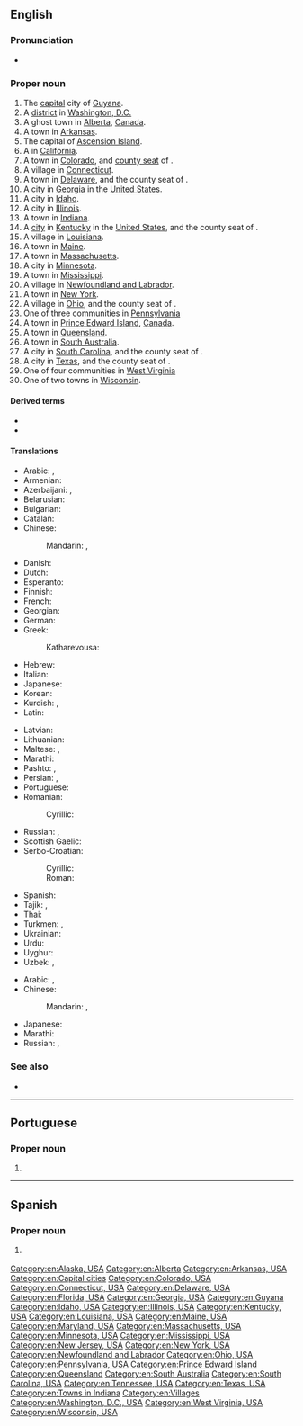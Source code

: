 {{also|George Town}}
{{slim-wikipedia|Georgetown (disambiguation)}}
==English==
{{wikipedia}}

===Pronunciation===
* {{homophones|lang=en|George Town}}

===Proper noun===
{{en-proper noun}}

# The [[capital]] city of [[Guyana]].
# A [[district]] in [[Washington, D.C.]]
# A ghost town in [[Alberta]], [[Canada]].
# A town in [[Arkansas]].
# The capital of [[Ascension Island]].
# A {{w|census-designated place}} in [[California]].
# A town in [[Colorado]], and [[county seat]] of {{l|en|Clear Creek County}}.
# A village in [[Connecticut]].
# A town in [[Delaware]], and the county seat of {{l|en|Sussex County}}.
# A city in [[Georgia]] in the [[United States]].
# A city in [[Idaho]].
# A city in [[Illinois]].
# A town in [[Indiana]].
# A [[city]] in [[Kentucky]] in the [[United States]], and the county seat of {{l|en|Scott County}}.
# A village in [[Louisiana]].
# A town in [[Maine]].
# A town in [[Massachusetts]].
# A city in [[Minnesota]].
# A town in [[Mississippi]].
# A village in [[Newfoundland and Labrador]].
# A town in [[New York]].
# A village in [[Ohio]], and the county seat of {{l|en|Brown County}}.
# One of three communities in [[Pennsylvania]]
# A town in [[Prince Edward Island]], [[Canada]].
# A town in [[Queensland]].
# A town in [[South Australia]].
# A city in [[South Carolina]], and the county seat of {{l|en|Georgetown County}}.
# A city in [[Texas]], and the county seat of {{l|en|Williamson County}}.
# One of four communities in [[West Virginia]]
# One of two towns in [[Wisconsin]].

====Derived terms====
* {{l|en|Georgetown County}}
* {{l|en|Georgetowner}}

====Translations====
{{trans-top|capital of Guyana}}
* Arabic: {{t|ar|جُورْجْتَاوْن|m|tr=jurjtawn}}, {{t|ar|جُورْج تَاوْن|m|tr=jurj tawn}}
* Armenian: {{t|hy|Ջորջտաուն}}
* Azerbaijani: {{t|az|Ҹорҹтаун|sc=Cyrl}}, {{t|az|Corctaun}}
* Belarusian: {{t|be|Джорджтаўн}}
* Bulgarian: {{t|bg|Джорджтаун}}
* Catalan: {{t|ca|Georgetown}}
* Chinese:
*: Mandarin: {{t+|cmn|喬治敦|sc=Hani}}, {{t+|cmn|乔治敦|tr=Qiáozhìdūn|sc=Hani}}
* Danish: {{t|da|Georgetown}}
* Dutch: {{t|nl|Georgetown}}
* Esperanto: {{t|eo|Ĝorĝtaŭno}}
* Finnish: {{t|fi|Georgetown}}
* French: {{t+|fr|Georgetown}}
* Georgian: {{t|ka|ჯორჯტაუნი}}
* German: {{t+|de|Georgetown}}
* Greek: {{t|el|Τζόρτζταουν}}
*: Katharevousa: {{t|el|Τζώρτζταουν}}
* Hebrew: {{t|he|ג'ורג' טאון|sc=Hebr}}
* Italian: {{t|it|Georgetown}}
* Japanese: {{t|ja|ジョージタウン|tr=Jōjitaun|sc=Jpan}}
* Korean: {{t+|ko|조지타운|tr=Jojitaun}}
* Kurdish: {{t|ku|جۆرج تاون|sc=ku-Arab}}, {{t|ku|Corctawn}}
* Latin: {{t|la|Georgiopolis}}
{{trans-mid}}
* Latvian: {{t|lv|Džordžtauna}}
* Lithuanian: {{t|lt|Džordžtaunas}}
* Maltese: {{t|mt|Ġorġtawn}}, {{t|mt|Belt ta' Ġorġ}}
* Marathi: {{t|mr|जॉर्जटाउन|n|tr=jǒrjṭāun|sc=Deva}}
* Pashto: {{t|ps|جورج ټون|tr=jorj ṫaun|sc=ps-Arab}}, {{t|ps|جورج ټاون|tr=jorj ṫāūn|sc=ps-Arab}}
* Persian: {{t|fa|جورج تاون|tr=jorj tāun|sc=fa-Arab}}, {{t|fa|جورج تائون|tr=jorj tā'ūn|sc=fa-Arab}}
* Portuguese: {{t|pt|Georgetown}}
* Romanian: {{t+|ro|Georgetown}}
*: Cyrillic: {{t|ro|Ӂеорӂетаун|tr=Djeordjetaun|sc=Cyrl}}
* Russian: {{t+|ru|Джо́рджтаун|m}}, {{t+|ru|Джорджта́ун|m}}
* Scottish Gaelic: {{t|gd|Baile Dheòrsa}}
* Serbo-Croatian:
*: Cyrillic: {{t|sh|Џорџтаун|m|sc=Cyrl}}
*: Roman: {{t|sh|Džordžtaun|m}}
* Spanish: {{t+|es|Georgetown}}
* Tajik: {{t|tg|Ҷорҷтаун|tr=Ǧorǧtaun|sc=Cyrl}}, {{t|tg|جارجتون|tr=Jôrjtaun|sc=Arab}}
* Thai: {{t|th|จอร์จทาวน์|tr=jòttaao}}
* Turkmen: {{t|tk|Джорджтаун|sc=Cyrl}}, {{t|tk|Jorjtaun}}
* Ukrainian: {{t|uk|Джорджтаун|sc=Cyrl}}
* Urdu: {{t|ur|جارج ٹاؤن|tr=jārj ṫā'un|sc=ug-Arab}}
* Uyghur: {{t|ug|جورجتاۋن|tr=Jorjtawn|sc=ug-Arab}}
* Uzbek: {{t|uz|Джорджтаун|sc=Cyrl}}, {{t|uz|Djordjtaun}}
{{trans-bottom}}

{{trans-top|district of Washington, DC}}
* Arabic: {{t|ar|جُورْجْتَاوْن|m|tr=jurjtawn}}, {{t|ar|جُورْج تَاوْن|m|tr=jurj tawn}}
* Chinese:
*: Mandarin: {{t+|cmn|喬治敦|sc=Hani}}, {{t+|cmn|乔治敦|tr=Qiáozhìdūn|sc=Hani}}
{{trans-mid}}
* Japanese: {{t|ja|ジョージタウン|tr=Jōjitaun}}
* Marathi: {{t|mr|जॉर्जटाउन|tr=jǒrjaṭāuna|sc=Deva}}
* Russian: {{t+|ru|Джо́рджтаун|m}}, {{t+|ru|Джорджта́ун|m}}
{{trans-bottom}}

===See also===
* {{projectlink|wikipedia}}

[[Category:en:Alaska, USA]]
[[Category:en:Alberta]]
[[Category:en:Arkansas, USA]]
[[Category:en:Capital cities]]
[[Category:en:Colorado, USA]]
[[Category:en:Connecticut, USA]]
[[Category:en:Delaware, USA]]
[[Category:en:Florida, USA]]
[[Category:en:Georgia, USA]]
[[Category:en:Guyana]]
[[Category:en:Idaho, USA]]
[[Category:en:Illinois, USA]]
[[Category:en:Kentucky, USA]]
[[Category:en:Louisiana, USA]]
[[Category:en:Maine, USA]]
[[Category:en:Maryland, USA]]
[[Category:en:Massachusetts, USA]]
[[Category:en:Minnesota, USA]]
[[Category:en:Mississippi, USA]]
[[Category:en:New Jersey, USA]]
[[Category:en:New York, USA]]
[[Category:en:Newfoundland and Labrador]]
[[Category:en:Ohio, USA]]
[[Category:en:Pennsylvania, USA]]
[[Category:en:Prince Edward Island]]
[[Category:en:Queensland]]
[[Category:en:South Australia]]
[[Category:en:South Carolina, USA]]
[[Category:en:Tennessee, USA]]
[[Category:en:Texas, USA]]
[[Category:en:Towns in Indiana]]
[[Category:en:Villages]]
[[Category:en:Washington, D.C., USA]]
[[Category:en:West Virginia, USA]]
[[Category:en:Wisconsin, USA]]

----

==Portuguese==

===Proper noun===
{{pt-proper noun|f}}

# {{place|pt|capital city|c/Guyana|t1=Georgetown}}

----

==Spanish==
{{wikipedia|lang=es}}

===Proper noun===
{{es-proper noun}}

# {{l|en|Georgetown}} {{gloss|capital of Guyana}}